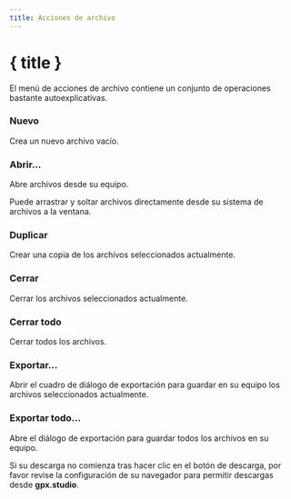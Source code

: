 ```yaml
---
title: Acciones de archivo
---
```


<script lang="ts">
</script>

# { title }

El menú de acciones de archivo contiene un conjunto de operaciones bastante autoexplicativas.

### <Plus size="16" class="inline-block" style="margin-bottom: 2px" /> Nuevo

Crea un nuevo archivo vacío.

### <FolderOpen size="16" class="inline-block" style="margin-bottom: 2px" /> Abrir...

Abre archivos desde su equipo. 

<DocsNote>

Puede arrastrar y soltar archivos directamente desde su sistema de archivos a la ventana.

</DocsNote>

### <Copy size="16" class="inline-block" style="margin-bottom: 2px" /> Duplicar

Crear una copia de los archivos seleccionados actualmente.

### <FileX size="16" class="inline-block" style="margin-bottom: 2px" /> Cerrar

Cerrar los archivos seleccionados actualmente.

### <FileX size="16" class="inline-block" style="margin-bottom: 2px" /> Cerrar todo

Cerrar todos los archivos.

### <Download size="16" class="inline-block" style="margin-bottom: 2px" /> Exportar...

Abrir el cuadro de diálogo de exportación para guardar en su equipo los archivos seleccionados actualmente.

### <Download size="16" class="inline-block" style="margin-bottom: 2px" /> Exportar todo...

Abre el diálogo de exportación para guardar todos los archivos en su equipo.

<DocsNote type="warning">

Si su descarga no comienza tras hacer clic en el botón de descarga, por favor revise la configuración de su navegador para permitir descargas desde <b>gpx.studio</b>.

</DocsNote>
